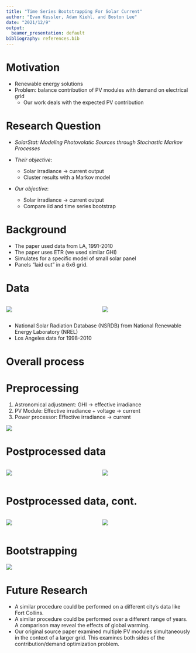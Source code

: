```yaml
---
title: "Time Series Bootstrapping For Solar Current"
author: "Evan Kessler, Adam Kiehl, and Boston Lee"
date: "2021/12/9"
output:
  beamer_presentation: default
bibliography: references.bib
---
```


# Motivation

- Renewable energy solutions
- Problem: balance contribution of PV modules with demand on electrical grid
  - Our work deals with the expected PV contribution

# Research Question

- _SolarStat: Modeling Photovolatic Sources through Stochastic Markov Processes_

- *Their objective*: 
  - Solar irradiance $\rightarrow$ current output 
  - Cluster results with a Markov model
- *Our objective*: 
  - Solar irradiance $\rightarrow$ current output 
  - Compare iid and time series bootstrap

# Background

- The paper used data from LA, 1991-2010
- The paper uses ETR (we used similar GHI)
- Simulates for a specific model of small solar panel 
- Panels "laid out" in a 6x6 grid.

# Data 

::: columns
:::: column
![](./images/time_series_ghi.png)
::::
:::: column
![](./images/hour_plot_ghi.png)
::::
:::

- National Solar Radiation Database (NSRDB) from National Renewable Energy
Laboratory (NREL)
- Los Angeles data for 1998-2010


# Overall process

\begin{center}
Raw data (NSRDB)

$\downarrow$

Astronomical adjustment

$\downarrow$

PV module

$\downarrow$

Power processor

$\downarrow$

Bootstrap
\end{center}

# Preprocessing

1. Astronomical adjustment: GHI $\rightarrow$ effective irradiance
1. PV Module: Effective irradiance + voltage $\rightarrow$ current 
1. Power processor: Effective irradiance $\rightarrow$ current

![](./images/power_flow.png)


# Postprocessed data

::: columns
:::: column
![](./images/time_series_ghi.png)
::::
:::: column
![](./images/time_series_current.png)
::::
:::

# Postprocessed data, cont.

::: columns
:::: column
![](./images/hour_plot_ghi.png)
::::
:::: column
![](./images/hour_plot_current.png)
::::
:::

# Bootstrapping

![](./images/mean_boot_plot.png)

# Future Research

- A similar procedure could be performed on a different city's data like Fort Collins.
- A similar procedure could be performed over a different range of years. A comparison may reveal the effects of global warming.
- Our original source paper examined multiple PV modules simultaneously in the context of a larger grid. This examines both sides of the contribution/demand optimization problem.
